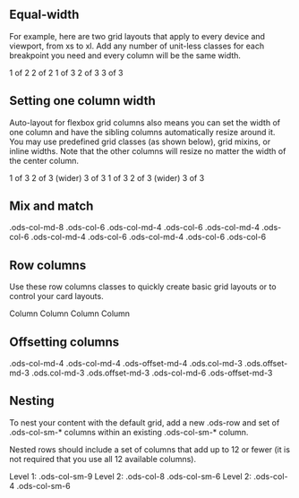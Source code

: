 
<Meta title="Components/Grid/Demos" />

## Equal-width

For example, here are two grid layouts that apply to every device and viewport, from xs to xl. Add any number of unit-less classes for each breakpoint you need and every column will be the same width.

<Canvas>
  <Story name="Equal-width">
    <Container>
      <Row>
        <Col>1 of 2</Col>
        <Col>2 of 2</Col>
      </Row>
      <Row>
        <Col>1 of 3</Col>
        <Col>2 of 3</Col>
        <Col>3 of 3</Col>
      </Row>
    </Container>
  </Story>
</Canvas>

## Setting one column width

Auto-layout for flexbox grid columns also means you can set the width of one column and have the sibling columns automatically resize around it. You may use predefined grid classes (as shown below), grid mixins, or inline widths. Note that the other columns will resize no matter the width of the center column.

<Canvas>
  <Story name="Setting one column width">
    <Container>
      <Row>
        <Col>1 of 3</Col>
        <Col xs="6">2 of 3 (wider)</Col>
        <Col>3 of 3</Col>
      </Row>
      <Row>
        <Col>1 of 3</Col>
        <Col xs="5">2 of 3 (wider)</Col>
        <Col>3 of 3</Col>
      </Row>
    </Container>
  </Story>
</Canvas>

## Mix and match

<Canvas>
  <Story name="Mix and match">
    <Container>
      <Row>
        <Col md="8">.ods-col-md-8</Col>
        <Col xs="6" md="4">
          .ods-col-6 .ods-col-md-4
        </Col>
      </Row>
      <Row>
        <Col xs="6" md="4">
          .ods-col-6 .ods-col-md-4
        </Col>
        <Col xs="6" md="4">
          .ods-col-6 .ods-col-md-4
        </Col>
        <Col xs="6" md="4">
          .ods-col-6 .ods-col-md-4
        </Col>
      </Row>
      <Row>
        <Col xs="6">.ods-col-6</Col>
        <Col xs="6">.ods-col-6</Col>
      </Row>
    </Container>
  </Story>
</Canvas>

## Row columns

Use these row columns classes to quickly create basic grid layouts or to control your card layouts.

<Canvas>
  <Story name="Row columns">
    <Container>
      <Row xs="1" sm="2" md="4">
        <Col>Column</Col>
        <Col>Column</Col>
        <Col>Column</Col>
        <Col>Column</Col>
      </Row>
    </Container>
  </Story>
</Canvas>

## Offsetting columns

<Canvas>
  <Story name="Offsetting columns">
    <Container>
      <Row>
        <Col md="4">.ods-col-md-4</Col>
        <Col md={{ span: '4', offset: '4' }}>
          .ods-col-md-4 .ods-offset-md-4
        </Col>
      </Row>
      <Row>
        <Col md={{ span: '3', offset: '3' }}>
          .ods.col-md-3 .ods.offset-md-3
        </Col>
        <Col md={{ span: '3', offset: '3' }}>
          .ods.col-md-3 .ods.offset-md-3
        </Col>
      </Row>
      <Row>
        <Col md={{ span: '6', offset: '3' }}>
          .ods-col-md-6 .ods-offset-md-3
        </Col>
      </Row>
    </Container>
  </Story>
</Canvas>

## Nesting

To nest your content with the default grid, add a new .ods-row and set of .ods-col-sm-\* columns within an existing .ods-col-sm-\* column.

Nested rows should include a set of columns that add up to 12 or fewer (it is not required that you use all 12 available columns).

<Canvas>
  <Story name="Nesting">
    <Container>
      <Row>
        <Col sm="9">
          Level 1: .ods-col-sm-9
          <Row>
            <Col xs="8" sm="6">
              Level 2: .ods-col-8 .ods-col-sm-6
            </Col>
            <Col xs="4" sm="6">
              Level 2: .ods-col-4 .ods-col-sm-6
            </Col>
          </Row>
        </Col>
      </Row>
    </Container>
  </Story>
</Canvas>
